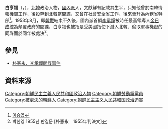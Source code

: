 {{noteTA
|G1=Country
|1=zh:北朝鮮; zh-cn:朝鲜; zh-tw:朝鮮; zh-hk:朝鮮; zh-sg:朝鲜;
}}

'''白亨福'''（{{lang-ko|백형복}}，{{bd|？||1953年|}}），[[北韓|北韓]]政治人物，[[南朝鲜劳动党|國內派]]人，文獻鮮有記載其生平，只知他曾於南韓情報機關工作，後投奔到[[北韓|北韓]]當間諜，又曾在社會安全省工作，後來晉升為內務省幹部<ref>[https://archive.is/20121220100014/http://www.imhere4u.or.kr/aura/japan/japanView.asp?idx=22 이승엽]</ref>。1953年8月，即[[韓戰|韓戰]]結束不久後，國內派首領[[李承燁_(政治家)|李承燁]]被時任最高領導人[[金日成|金日成]]控為顛覆政府的間諜，白亨福也被指是受美國指使下潛入北韓、偷取軍事機密的同謀而於同年被[[處決|處決]]<ref>박헌영 1955년 판결문 [朴憲永　1955年判決文]</ref>。

==參見==
*[[朴憲永、李承燁間諜事件|朴憲永、李承燁間諜事件]]

==資料來源==
{{reflist}}

[[Category:朝鮮民主主義人民共和國政治人物|Category:朝鮮民主主義人民共和國政治人物]]
[[Category:朝鮮勞動黨黨員|Category:朝鮮勞動黨黨員]]
[[Category:被處決的朝鮮人|Category:被處決的朝鮮人]]
[[Category:朝鲜民主主义人民共和国政治迫害|Category:朝鲜民主主义人民共和国政治迫害]]